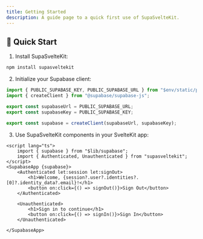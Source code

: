 ```yaml
---
title: Getting Started
description: A guide page to a quick first use of SupaSvelteKit.
---
```


## 🚀 Quick Start

1. Install SupaSvelteKit:

```bash
npm install supasveltekit
```

2. Initialize your Supabase client:

```ts
import { PUBLIC_SUPABASE_KEY, PUBLIC_SUPABASE_URL } from "$env/static/public";
import { createClient } from "@supabase/supabase-js";

export const supabaseUrl = PUBLIC_SUPABASE_URL;
export const supabaseKey = PUBLIC_SUPABASE_KEY;

export const supabase = createClient(supabaseUrl, supabaseKey);
```

3. Use SupaSvelteKit components in your SvelteKit app:

```svelte
<script lang="ts">
    import { supabase } from "$lib/supabase";
    import { Authenticated, Unauthenticated } from "supasveltekit";
</script>
<SupabaseApp {supabase}>
    <Authenticated let:session let:signOut>    
        <h1>Welcome, {session?.user?.identities?.[0]?.identity_data?.email}!</h1>
        <button on:click={() => signOut()}>Sign Out</button>
    </Authenticated>

    <Unauthenticated>
        <h1>Sign in to continue</h1>
        <button on:click={() => signIn()}>Sign In</button>
    </Unauthenticated>

</SupabaseApp>
```
